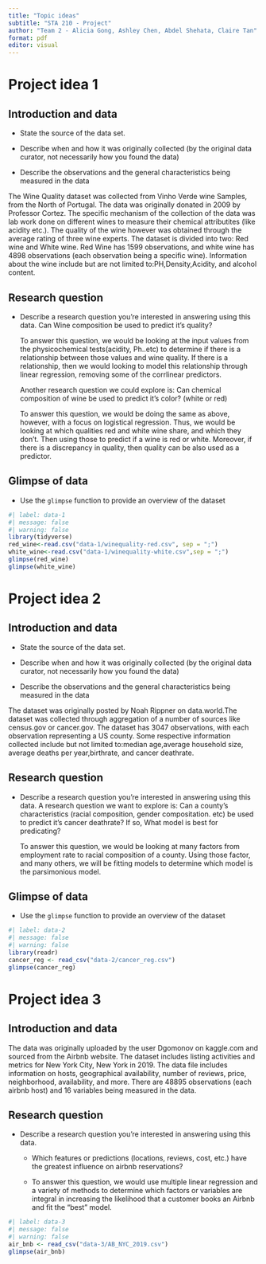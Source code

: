 ```yaml
---
title: "Topic ideas"
subtitle: "STA 210 - Project"
author: "Team 2 - Alicia Gong, Ashley Chen, Abdel Shehata, Claire Tan"
format: pdf
editor: visual
---
```


# Project idea 1

## Introduction and data

-   State the source of the data set.

-   Describe when and how it was originally collected (by the original data curator, not necessarily how you found the data)

-   Describe the observations and the general characteristics being measured in the data

The Wine Quality dataset was collected from Vinho Verde wine Samples, from the North of Portugal. The data was originally donated in 2009 by Professor Cortez. The specific mechanism of the collection of the data was lab work done on different wines to measure their chemical attributites (like acidity etc.). The quality of the wine however was obtained through the average rating of three wine experts. The dataset is divided into two: Red wine and White wine. Red Wine has 1599 observations, and white wine has 4898 observations (each observation being a specific wine). Information about the wine include but are not limited to:PH,Density,Acidity, and alcohol content.

## Research question

-   Describe a research question you're interested in answering using this data. Can Wine composition be used to predict it's quality?

    \par

    To answer this question, we would be looking at the input values from the physicochemical tests(acidity, Ph..etc) to determine if there is a relationship between those values and wine quality. If there is a relationship, then we would looking to model this relationship through linear regression, removing some of the corrlinear predictors.

    \par

    Another research question we could explore is: Can chemical composition of wine be used to predict it's color? (white or red)

    \par

    To answer this question, we would be doing the same as above, however, with a focus on logistical regression. Thus, we would be looking at which qualities red and white wine share, and which they don't. Then using those to predict if a wine is red or white. Moreover, if there is a discrepancy in quality, then quality can be also used as a predictor.

## Glimpse of data

-   Use the `glimpse` function to provide an overview of the dataset

```r
#| label: data-1
#| message: false
#| warning: false
library(tidyverse)
red_wine<-read.csv("data-1/winequality-red.csv", sep = ";")
white_wine<-read.csv("data-1/winequality-white.csv",sep = ";")
glimpse(red_wine)
glimpse(white_wine)
```

\pagebreak

# Project idea 2

## Introduction and data

-   State the source of the data set.

-   Describe when and how it was originally collected (by the original data curator, not necessarily how you found the data)

-   Describe the observations and the general characteristics being measured in the data

The dataset was originally posted by Noah Rippner on data.world.The dataset was collected through aggregation of a number of sources like census.gov or cancer.gov. The dataset has 3047 observations, with each observation representing a US county. Some respective information collected include but not limited to:median age,average household size, average deaths per year,birthrate, and cancer deathrate.

## Research question

-   Describe a research question you're interested in answering using this data. A research question we want to explore is: Can a county's characteristics (racial composition, gender compositation. etc) be used to predict it's cancer deathrate? If so, What model is best for predicating?

    \par

    To answer this question, we would be looking at many factors from employment rate to racial composition of a county. Using those factor, and many others, we will be fitting models to determine which model is the parsimonious model.

## Glimpse of data

-   Use the `glimpse` function to provide an overview of the dataset

```r
#| label: data-2
#| message: false
#| warning: false
library(readr)
cancer_reg <- read_csv("data-2/cancer_reg.csv")
glimpse(cancer_reg)
```

\pagebreak

# Project idea 3

## Introduction and data

The data was originally uploaded by the user Dgomonov on kaggle.com and sourced from the Airbnb website. The dataset includes listing activities and metrics for New York City, New York in 2019. The data file includes information on hosts, geographical availability, number of reviews, price, neighborhood, availability, and more. There are 48895 observations (each airbnb host) and 16 variables being measured in the data.

## Research question

-   Describe a research question you're interested in answering using this data.
    -   Which features or predictions (locations, reviews, cost, etc.) have the greatest influence on airbnb reservations?

    -   To answer this question, we would use multiple linear regression and a variety of methods to determine which factors or variables are integral in increasing the likelihood that a customer books an Airbnb and fit the "best" model.

```r
#| label: data-3
#| message: false
#| warning: false
air_bnb <- read_csv("data-3/AB_NYC_2019.csv")
glimpse(air_bnb)


```
